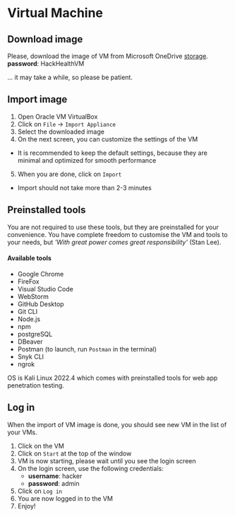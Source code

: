
# Virtual Machine

## Download image
Please, download the image of VM from Microsoft OneDrive [storage](https://tukesk-my.sharepoint.com/:u:/g/personal/samuel_neceda_student_tuke_sk/EaDBokMovUxPnPftMf1GueMB6CzDTNhZ7_FaGJDJkj4N-w?e=9TiCXB). <br/>
**password**: HackHealthVM

... it may take a while, so please be patient.

## Import image
1. Open Oracle VM VirtualBox
2. Click on `File` -> `Import Appliance`
3. Select the downloaded image
4. On the next screen, you can customize the settings of the VM
 * It is recommended to keep the default settings, because they are minimal and optimized for smooth performance
5. When you are done, click on `Import`
* Import should not take more than 2-3 minutes

## Preinstalled tools
You are not required to use these tools, but they are preinstalled for your convenience.
You have complete freedom to customise the VM and tools to your needs, but *'With great power comes great responsibility'* (Stan Lee).

#### Available tools
* Google Chrome
* FireFox
* Visual Studio Code
* WebStorm
* GitHub Desktop
* Git CLI
* Node.js
* npm
* postgreSQL
* DBeaver
* Postman (to launch, run `Postman` in the terminal)
* Snyk CLI
* ngrok

<Callout type="info" emoji="ℹ️">
  OS is Kali Linux 2022.4 which comes with preinstalled tools for web app penetration testing.
</Callout>

## Log in
When the import of VM image is done, you should see new VM in the list of your VMs.
1. Click on the VM
2. Click on `Start` at the top of the window
3. VM is now starting, please wait until you see the login screen
4. On the login screen, use the following credentials:
    * **username**: hacker
    * **password**: admin
5. Click on `Log in`
6. You are now logged in to the VM
7. Enjoy!

